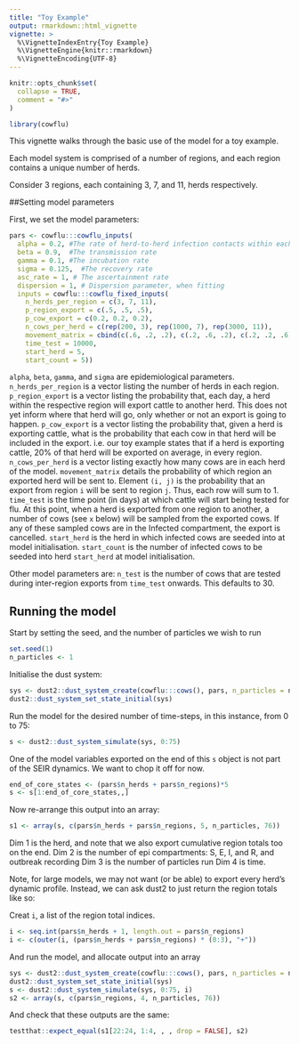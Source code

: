 ```yaml
---
title: "Toy Example"
output: rmarkdown::html_vignette
vignette: >
  %\VignetteIndexEntry{Toy Example}
  %\VignetteEngine{knitr::rmarkdown}
  %\VignetteEncoding{UTF-8}
---
```


```r
knitr::opts_chunk$set(
  collapse = TRUE,
  comment = "#>"
)
```

```r
library(cowflu)
```

This vignette walks through the basic use of the model for a toy example.

Each model system is comprised of a number of regions, and each region contains a unique number of herds.

Consider 3 regions, each containing 3, 7, and 11, herds respectively.

##Setting model parameters

First, we set the model parameters:

```r
pars <- cowflu:::cowflu_inputs(
  alpha = 0.2, #The rate of herd-to-herd infection contacts within each region.
  beta = 0.9,  #The transmission rate
  gamma = 0.1, #The incubation rate
  sigma = 0.125,  #The recovery rate
  asc_rate = 1, # The ascertainment rate
  dispersion = 1, # Dispersion parameter, when fitting
  inputs = cowflu:::cowflu_fixed_inputs(
    n_herds_per_region = c(3, 7, 11),
    p_region_export = c(.5, .5, .5),
    p_cow_export = c(0.2, 0.2, 0.2),
    n_cows_per_herd = c(rep(200, 3), rep(1000, 7), rep(3000, 11)),
    movement_matrix = cbind(c(.6, .2, .2), c(.2, .6, .2), c(.2, .2, .6)),
    time_test = 10000,
    start_herd = 5,
    start_count = 5))
```

`alpha`, `beta`, `gamma`, and `sigma` are epidemiological parameters.
`n_herds_per_region` is a vector listing the number of herds in each region.
`p_region_export` is a vector listing the probability that, each day, a herd within the respective region will export cattle to another herd. This does not yet inform where that herd will go, only whether or not an export is going to happen.
`p_cow_export` is a vector listing the probability that, given a herd is exporting cattle, what is the probability that each cow in that herd will be included in the export. i.e. our toy example states that if a herd is exporting cattle, 20% of that herd will be exported on average, in every region.
`n_cows_per_herd` is a vector listing exactly how many cows are in each herd of the model.
`movement_matrix` details the probability of which region an exported herd will be sent to. Element `(i, j)`  is the probability that an export from region `i` will be sent to region `j`. Thus, each row will sum to 1.
`time_test` is the time point (in days) at which cattle will start being tested for flu. At this point, when a herd is exported from one region to another, a number of cows (see `x` below) will be sampled from the exported cows. If any of these sampled cows are in the Infected compartment, the export is cancelled.
`start_herd` is the herd in which infected cows are seeded into at model initialisation.
`start_count` is the number of infected cows to be seeded into herd `start_herd` at model initialisation. 

Other model parameters are:
`n_test` is the number of cows that are tested during inter-region exports from `time_test` onwards. This defaults to 30.

## Running the model

Start by setting the seed, and the number of particles we wish to run

```r
set.seed(1)
n_particles <- 1
```

Initialise the dust system:

```r
sys <- dust2::dust_system_create(cowflu:::cows(), pars, n_particles = n_particles, dt = 0.25, seed = 42)
dust2::dust_system_set_state_initial(sys)
```

Run the model for the desired number of time-steps, in this instance, from 0 to 75:

```r
s <- dust2::dust_system_simulate(sys, 0:75)
```

One of the model variables exported on the end of this `s` object is not part of the SEIR dynamics. We want to chop it off for now.
```r
end_of_core_states <- (pars$n_herds + pars$n_regions)*5
s <- s[1:end_of_core_states,,]
```

Now re-arrange this output into an array:

```r
s1 <- array(s, c(pars$n_herds + pars$n_regions, 5, n_particles, 76))
```

Dim 1 is the herd, and note that we also export cumulative region totals too on the end.
Dim 2 is the number of epi compartments: S, E, I, and R, and outbreak recording
Dim 3 is the number of particles run
Dim 4 is time.

Note, for large models, we may not want (or be able) to export every herd's dynamic profile. Instead, we can ask dust2 to just return the region totals like so:

Creat `i`, a list of the region total indices.
```r
i <- seq.int(pars$n_herds + 1, length.out = pars$n_regions)
i <- c(outer(i, (pars$n_herds + pars$n_regions) * (0:3), "+"))
```

And run the model, and allocate output into an array
```r
sys <- dust2::dust_system_create(cowflu:::cows(), pars, n_particles = n_particles, dt = 0.25, seed = 42)
dust2::dust_system_set_state_initial(sys)
s <- dust2::dust_system_simulate(sys, 0:75, i)
s2 <- array(s, c(pars$n_regions, 4, n_particles, 76))
```

And check that these outputs are the same:

```r
testthat::expect_equal(s1[22:24, 1:4, , , drop = FALSE], s2)
```
